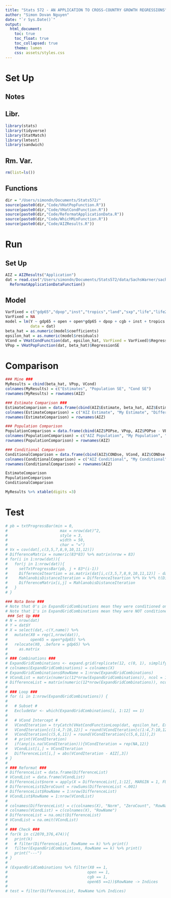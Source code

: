 ```yaml
---
title: "Stats 572 - AN APPLICATION TO CROSS-COUNTRY GROWTH REGRESSIONS"
author: "Simon Dovan Nguyen"
date: "`r Sys.Date()`"
output:
  html_document:
    toc: true
    toc_float: true
    toc_collapsed: true
    theme: lumen
    css: assets/styles.css
---
```


# Set Up
## Notes

## Libr.
```r
library(stats)
library(tidyverse)
library(StatMatch)
library(lmtest)
library(sandwich)
```

## Rm. Var.
```r
rm(list=ls())
```

## Functions
```r
dir = "/Users/simondn/Documents/Stats572/"
source(paste0(dir,"Code/VHatPopFunction.R"))
source(paste0(dir,"Code/VHatCondFunction.R"))
source(paste0(dir,"Code/ReformatApplicationData.R"))
source(paste0(dir,"Code/WhichMinFunction.R"))
source(paste0(dir,"Code/AIZResults.R"))
```

# Run
## Set Up 
```r
AIZ = AIZResults("Application")
dat = read.csv("/Users/simondn/Documents/Stats572/data/SachsWarner/sachs.csv") %>%
  ReformatApplicationDataFunction() 
```

## Model
```r
VarFixed = c("gdp65","dpop","inst","tropics","land","sxp","life","life2")
VarFixed = NA
model = lm(Y ~ gdp65 + open + open*gdp65 + dpop + cgb + inst + tropics + land + sxp + life + life2, 
           data = dat)
beta_hat = as.numeric(model$coefficients)
epsilon_hat = as.numeric(model$residuals)
VCond = VHatCondFunction(dat, epsilon_hat, VarFixed = VarFixed)$RegressionSE
VPop = VHatPopFunction(dat, beta_hat)$RegressionSE
```


# Comparison
```r
### Mine ###
MyResults = cbind(beta_hat, VPop, VCond)
colnames(MyResults) = c("Estimates", "Population SE", "Cond SE")
rownames(MyResults) = rownames(AIZ)

### Estimate Comparison ###
EstimateComparison = data.frame(cbind(AIZ$Estimate, beta_hat, AIZ$Estimate - beta_hat)) %>% round(2)
colnames(EstimateComparison) = c("AIZ Estimate", "My Estimate", "Difference")
rownames(EstimateComparison) = rownames(AIZ)

### Population Comparison
PopulationComparison = data.frame(cbind(AIZ$POPse, VPop, AIZ$POPse - VPop)) %>% round(2)
colnames(PopulationComparison) = c("AIZ Population", "My Population", "Difference")
rownames(PopulationComparison) = rownames(AIZ)

### Conditional Comparison
ConditionalComparison = data.frame(cbind(AIZ$CONDse, VCond, AIZ$CONDse - VCond)) %>% round(2)
colnames(ConditionalComparison) = c("AIZ Conditional", "My Conditional", "Difference")
rownames(ConditionalComparison) = rownames(AIZ)

EstimateComparison
PopulationComparison
ConditionalComparison

MyResults %>% xtable(digits =3)
```

# Test
```r
# pb = txtProgressBar(min = 0, 
#                       max = nrow(dat)^2,
#                       style = 3,  
#                       width = 50,
#                       char = "=")
# Vx = cov(dat[,c(3,5,7,8,9,10,11,12)])
# DifferenceMatrix = numeric(83*83) %>% matrix(nrow = 83)
# for(i in 1:nrow(dat)){
#   for(j in 1:nrow(dat)){
#     setTxtProgressBar(pb, j + 83*(i-1))
#     DifferenceIteartion = as.matrix(dat[i,c(3,5,7,8,9,10,11,12)] - dat[j,c(3,5,7,8,9,10,11,12)],nrow = 1)
#     MahlanobisDistanceIteration = DifferenceIteartion %*% Vx %*% t(DifferenceIteartion)
#     DifferenceMatrix[i,j] = MahlanobisDistanceIteration
#   }
# }
```

```r
### Nota Bene ###
# Note that 0's in ExpandGridCombinations mean they were conditioned on
# Note that 1's in ExpandGridCombinations mean they were NOT conditioned (excluded)
 ### Set Up ###
# N = nrow(dat)
# Y = dat$Y
# X = select(dat,-c(Y,name)) %>%
#   mutate(X0 = rep(1,nrow(dat)),
#          open65 = open*gdp65) %>%
#   relocate(X0, .before = gdp65) %>%
#     as.matrix
# 
# ### Combinations ###
# ExpandGridCombinations <- expand.grid(replicate(12, c(0, 1), simplify = FALSE))
# colnames(ExpandGridCombinations) = colnames(X)
# ExpandGridCombinations$RowName = 1:nrow(ExpandGridCombinations)
# VCondList = matrix(numeric(12*nrow(ExpandGridCombinations)), ncol = 12)
# DifferenceList = matrix(numeric(12*nrow(ExpandGridCombinations)), ncol = 12)
# 
# ### Loop ###
# for (i in 1:nrow(ExpandGridCombinations)) {
# 
#   # Subset #
#   ExcludeVar <- which(ExpandGridCombinations[i, 1:12] == 1)
# 
#   # VCond Intercept #
#   VCondIteration = tryCatch(VHatCondFunctionLoop(dat, epsilon_hat, ExcludeVar)$RegressionSE, error=function(err) NA)
#   VCondIteration[c(1:4,7:10,12)] = round(VCondIteration[c(1:4,7:10,12)],2)
#   VCondIteration[c(5,6,11)] = round(VCondIteration[c(5,6,11)],2)
#   # print(VCondIteration)
#   if(any(is.na(VCondIteration))){VCondIteration = rep(NA,12)}
#   VCondList[i,] = VCondIteration
#   DifferenceList[i,] = abs(VCondIteration - AIZ[,3])
# }
# 
# ### Reformat ###
# DifferenceList = data.frame(DifferenceList)
# VCondList = data.frame(VCondList)
# DifferenceList$norm = apply(X = DifferenceList[,1:12], MARGIN = 1, FUN = function(x) norm(as.matrix(x)))
# DifferenceList$ZeroCount = rowSums(DifferenceList <.001)
# DifferenceList$RowName = 1:nrow(DifferenceList)
# VCondList$RowName = 1:nrow(VCondList)
# 
# colnames(DifferenceList) = c(colnames(X), "Norm", "ZeroCount", "RowName")
# colnames(VCondList) = c(colnames(X), "RowName")
# DifferenceList = na.omit(DifferenceList)
# VCondList = na.omit(VCondList)
# 
# ### Check ###
# for(k in c(2070,376,474)){
#   print(k)
#   # filter(DifferenceList, RowName == k) %>% print()
#   filter(ExpandGridCombinations, RowName == k) %>% print()
#   print("---")
# }
# 
# (ExpandGridCombinations %>% filter(X0 == 1,
#                                   open == 1,
#                                   cgb == 1,
#                                   open65 ==1))$RowName -> Indices
# 
# test = filter(DifferenceList, RowName %in% Indices)
```





